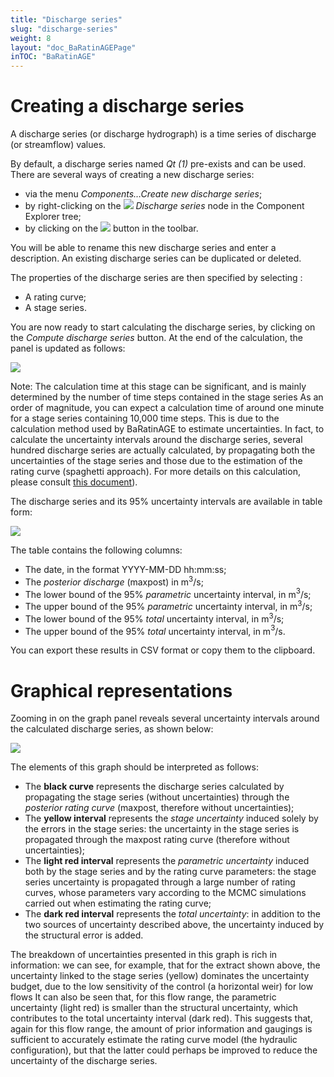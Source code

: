 ```yaml
---
title: "Discharge series"
slug: "discharge-series"
weight: 8
layout: "doc_BaRatinAGEPage"
inTOC: "BaRatinAGE"
---
```


# Creating a discharge series

A discharge series (or discharge hydrograph) is a time series of discharge (or streamflow) values.

By default, a discharge series named *Qt (1)* pre-exists and can be used. There are several ways of creating a new discharge series:

- via the menu *Components...Create new discharge series*;
- by right-clicking on the <img src="hydrograph.svg" style="display:inline-block"> *Discharge series* node in the Component Explorer tree;
- by clicking on the <img src="hydrograph_add.svg" style="display:inline-block"> button in the toolbar.

You will be able to rename this new discharge series and enter a description. An existing discharge series can be duplicated or deleted.

The properties of the discharge series are then specified by selecting :

- A rating curve;
- A stage series.


You are now ready to start calculating the discharge series, by clicking on the *Compute discharge series* button. At the end of the calculation, the panel is updated as follows:


![](Hydrograph.en.png)

Note: The calculation time at this stage can be significant, and is mainly determined by the number of time steps contained in the stage series As an order of magnitude, you can expect a calculation time of around one minute for a stage series containing 10,000 time steps. This is due to the calculation method used by BaRatinAGE to estimate uncertainties. In fact, to calculate the uncertainty intervals around the discharge series, several hundred discharge series are actually calculated, by propagating both the uncertainties of the stage series and those due to the estimation of the rating curve (spaghetti approach). For more details on this calculation, please consult [this document](/en/doc/topics/discharge-series)).

The discharge series and its 95% uncertainty intervals are available in table form:

![](Hydrograph_Table.en.png)

The table contains the following columns:

- The date, in the format YYYY-MM-DD hh:mm:ss;
- The *posterior discharge* (maxpost) in m$^3$/s;
- The lower bound of the 95% *parametric* uncertainty interval, in m$^3$/s;
- The upper bound of the 95% *parametric* uncertainty interval, in m$^3$/s;
- The lower bound of the 95% *total* uncertainty interval, in m$^3$/s;
- The upper bound of the 95% *total* uncertainty interval, in m$^3$/s.


You can export these results in CSV format or copy them to the clipboard.

# Graphical representations

Zooming in on the graph panel reveals several uncertainty intervals around the calculated discharge series, as shown below:

![](Hydrograph_Zoom.en.png)


The elements of this graph should be interpreted as follows:

- The **black curve** represents the discharge series calculated by propagating the stage series (without uncertainties) through the *posterior rating curve* (maxpost, therefore without uncertainties);
- The **yellow interval** represents the *stage uncertainty* induced solely by the errors in the stage series: the uncertainty in the stage series is propagated through the maxpost rating curve (therefore without uncertainties);
- The **light red interval** represents the *parametric uncertainty* induced both by the stage series and by the rating curve parameters: the stage series uncertainty is propagated through a large number of rating curves, whose parameters vary according to the MCMC simulations carried out when estimating the rating curve;
- The **dark red interval** represents the *total uncertainty*: in addition to the two sources of uncertainty described above, the uncertainty induced by the structural error is added.

The breakdown of uncertainties presented in this graph is rich in information: we can see, for example, that for the extract shown above, the uncertainty linked to the stage series (yellow) dominates the uncertainty budget, due to the low sensitivity of the control (a horizontal weir) for low flows It can also be seen that, for this flow range, the parametric uncertainty (light red) is smaller than the structural uncertainty, which contributes to the total uncertainty interval (dark red). This suggests that, again for this flow range, the amount of prior information and gaugings is sufficient to accurately estimate the rating curve model (the hydraulic configuration), but that the latter could perhaps be improved to reduce the uncertainty of the discharge series.